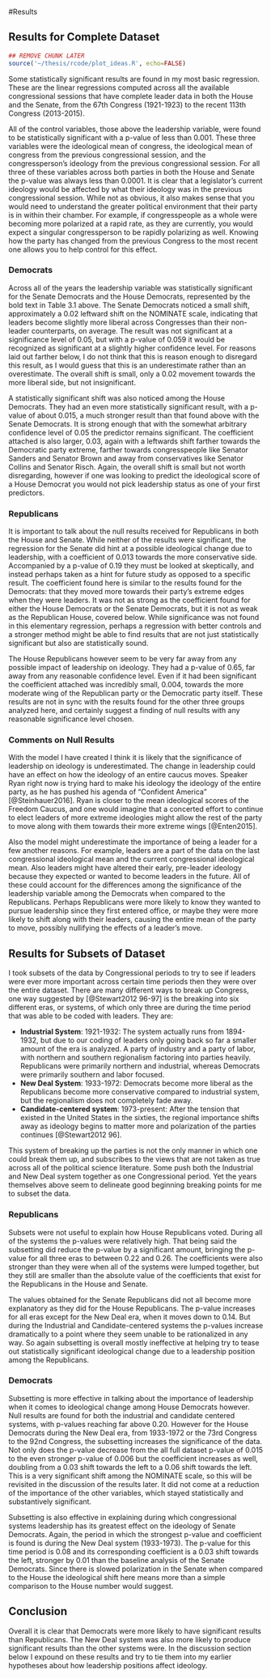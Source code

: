 #Results

## Results for Complete Dataset

```r
## REMOVE CHUNK LATER
source('~/thesis/rcode/plot_ideas.R', echo=FALSE)
```

Some statistically significant results are found in my most basic regression. These are the linear regressions computed across all the available congressional sessions that have complete leader data in both the House and the Senate, from the 67th Congress (1921-1923) to the recent 113th Congress (2013-2015). 

\begin{table}[h]
\centering
\caption[Summary of Models Across All Years, House and Senate]{Summary of Models Across All Years, House and Senate: \\ Bolded items are significant leadership predictors}
\begin{tabular}{r|rrrr}
                       & Senate Ds & Senate Rs & House Ds & House Rs \\ \hline
(Intercept)            & 0.00489   & 0.00259   & 0.01131  & 0.00405  \\
Party Ideo. Mean       & 0.51583   & 0.61344   & 0.73047  & 0.67749  \\
Prev. Party Ideo. Mean & -0.38112  & -0.50989  & -0.57483 & -0.53415 \\
Prev. Ideo.            & 0.87467   & 0.87061   & 0.87636  & 0.85013  \\ \hline
Leader (Yes)           & \textbf{-0.01863}  & 0.01289   & -\textbf{0.03022} & -0.00417 \\ \hline
Adjusted R-Squared     & 0.802     & 0.781     & 0.781    & 0.824    \\
N                      & 2239      & 1817      & 11380    & 9270    
\end{tabular}
\end{table}


All of the control variables, those above the leadership variable, were found to be statistically significant with a p-value of less than 0.001. These three variables were the ideological mean of congress, the ideological mean of congress from the previous congressional session, and the congressperson's ideology from the previous congressional session. For all three of these variables across both parties in both the House and Senate the p-value was always less than 0.0001. It is clear that a legislator's current ideology would be affected by what their ideology was in the previous congressional session. While not as obvious, it also makes sense that you would need to understand the greater political environment that their party is in within their chamber. For example, if congresspeople as a whole were becoming more polarized at a rapid rate, as they are currently, you would expect a singular congressperson to be rapidly polarizing as well. Knowing how the party has changed from the previous Congress to the most recent one allows you to help control for this effect.

### Democrats

Across all of the years the leadership variable was statistically significant for the Senate Democrats and the House Democrats, represented by the bold text in Table 3.1 above. The Senate Democrats noticed a small shift, approximately a 0.02 leftward shift on the NOMINATE scale, indicating that leaders become slightly more liberal across Congresses than their non-leader counterparts, on average. The result was not significant at a significance level of 0.05, but with a p-value of 0.059 it would be recognized as significant at a slightly higher confidence level. For reasons laid out farther below, I do not think that this is reason enough to disregard this result, as I would guess that this is an underestimate rather than an overestimate. The overall shift is small, only a 0.02 movement towards the more liberal side, but not insignificant.

A statistically significant shift was also noticed among the House Democrats. They had an even more statistically significant result, with a p-value of about 0.015, a much stronger result than that found above with the Senate Democrats. It is strong enough that with the somewhat arbitrary confidence level of 0.05 the predictor remains significant. The coefficient attached is also larger, 0.03, again with a leftwards shift farther towards the Democratic party extreme, farther towards congresspeople like Senator Sanders and Senator Brown and away from conservatives like Senator Collins and Senator Risch. Again, the overall shift is small but not worth disregarding, however if one was looking to predict the ideological score of a House Democrat you would not pick leadership status as one of your first predictors.

### Republicans

It is important to talk about the null results received for Republicans in both the House and Senate. While neither of the results were significant, the regression for the Senate did hint at a possible ideological change due to leadership, with a coefficient of 0.013 towards the more conservative side. Accompanied by a p-value of 0.19 they must be looked at skeptically, and instead perhaps taken as a hint for future study as opposed to a specific result. The coefficient found here is similar to the results found for the Democrats: that they moved more towards their party's extreme edges when they were leaders. It was not as strong as the coefficient found for either the House Democrats or the Senate Democrats, but it is not as weak as the Republican House, covered below. While significance was not found in this elementary regression, perhaps a regression with better controls and a stronger method might be able to find results that are not just statistically significant but also are statistically sound.

The House Republicans however seem to be very far away from any possible impact of leadership on ideology. They had a p-value of 0.65, far away from any reasonable confidence level. Even if it had been significant the coefficient attached was incredibly small, 0.004, towards the more moderate wing of the Republican party or the Democratic party itself. These results are not in sync with the results found for the other three groups analyzed here, and certainly suggest a finding of null results with any reasonable significance level chosen.

### Comments on Null Results

With the model I have created I think it is likely that the significance of leadership on ideology is underestimated. The change in leadership could have an effect on how the ideology of an entire caucus moves. Speaker Ryan right now is trying hard to make his ideology the ideology of the entire party, as he has pushed his agenda of "Confident America" [@Steinhauer2016]. Ryan is closer to the mean ideological scores of the Freedom Caucus, and one would imagine that a concerted effort to continue to elect leaders of more extreme ideologies might allow the rest of the party to move along with them towards their more extreme wings [@Enten2015].

Also the model might underestimate the importance of being a leader for a few another reasons. For example, leaders are a part of the data on the last congressional ideological mean and the current congressional ideological mean. Also leaders might have altered their early, pre-leader ideology because they expected or wanted to become leaders in the future. All of these could account for the differences among the significance of the leadership variable among the Democrats when compared to the Republicans. Perhaps Republicans were more likely to know they wanted to pursue leadership since they first entered office, or maybe they were more likely to shift along with their leaders, causing the entire mean of the party to move, possibly nullifying the effects of a leader's move.


## Results for Subsets of Dataset

I took subsets of the data by Congressional periods to try to see if leaders were ever more important across certain time periods then they were over the entire dataset. There are many different ways to break up Congress, one way suggested by [@Stewart2012 96-97] is the breaking into six different eras, or systems, of which only three are during the time period that was able to be coded with leaders.\footnote{The rest were pre-1921 and before my data was able to be clearly coded due how Congressional leadership existed back then.} They are:

- **Industrial System**: 1921-1932: The system actually runs from 1894-1932, but due to our coding of leaders only going back so far a smaller amount of the era is analyzed. A party of industry and a party of labor, with northern and southern regionalism factoring into parties heavily. Republicans were primarily northern and industrial, whereas Democrats were primarily southern and labor focused.
- **New Deal System**: 1933-1972: Democrats become more liberal as the Republicans become more conservative compared to industrial system, but the regionalism does not completely fade away.
- **Candidate-centered system**: 1973-present: After the tension that existed in the United States in the sixties, the regional importance shifts away as ideology begins to matter more and polarization of the parties continues [@Stewart2012 96].

This system of breaking up the parties is not the only manner in which one could break them up, and subscribes to the views that are not taken as true across all of the political science literature. Some push both the Industrial and New Deal system together as one Congressional period. Yet the years themselves above seem to delineate good beginning breaking points for me to subset the data.


### Republicans

Subsets were not useful to explain how House Republicans voted. During all of the systems the p-values were relatively high. That being said the subsetting did reduce the p-value by a significant amount, bringing the p-value for all three eras to between 0.22 and 0.26.  The coefficients were also stronger than they were when all of the systems were lumped together, but they still are smaller than the absolute value of the coefficients that exist for the Republicans in the House and Senate.

The values obtained for the Senate Republicans did not all become more explanatory as they did for the House Republicans. The p-value increases for all eras except for the New Deal era, when it moves down to 0.14. But during the Industrial and Candidate-centered systems the p-values increase dramatically to a point where they seem unable to be rationalized in any way. So again subsetting is overall mostly ineffective at helping try to tease out statistically significant ideological change due to a leadership position among the Republicans.


### Democrats

Subsetting is more effective in talking about the importance of leadership when it comes to ideological change among House Democrats however. Null results are found for both the industrial and candidate centered systems, with p-values reaching far above 0.20. However for the House Democrats during the New Deal era, from 1933-1972 or the 73rd Congress to the 92nd Congress, the subsetting increases the significance of the data. Not only does the p-value decrease from the all full dataset p-value of 0.015 to the even stronger p-value of 0.006 but the coefficient increases as well, doubling from a 0.03 shift towards the left to a 0.06 shift towards the left. This is a very significant shift among the NOMINATE scale, so this will be revisited in the discussion of the results later. It did not come at a reduction of the importance of the other variables, which stayed statistically and substantively significant.

Subsetting is also effective in explaining during which congressional systems leadership has its greatest effect on the ideology of Senate Democrats. Again, the period in which the strongest p-value and coefficient is found is during the New Deal system (1933-1973). The p-value for this time period is 0.08 and its corresponding coefficient is a 0.03 shift towards the left, stronger by 0.01 than the baseline analysis of the Senate Democrats. Since there is slowed polarization in the Senate when compared to the House the ideological shift here means more than a simple comparison to the House number would suggest.

\begin{table}[h]
\centering
\caption[Importance of Leadership In Subsetted Data]{Importance of Leadership In Subsetted Data:\\ Bold Values Are Significant. Data Formatted "Leader=Yes Coefficient (P-Value)"}
\begin{tabular}{r|rrrr}
System              & Senate Ds     & Senate Rs    & House Ds      & House Rs      \\ \hline
Industrial          & 0.012 (0.72)  & 0.019 (0.59) & -0.045 (0.28) & 0.044 (0.24)  \\
New Deal            & \textbf{-0.032 (0.08)} & 0.021 (0.14) & \textbf{-0.060 (<0.01)} & -0.016 (0.26) \\
Candidate-Centered  & -0.013 (0.16) & 0.002 (0.86) & -0.008 (0.55) & -0.013 (0.22)
\end{tabular}
\end{table}



## Conclusion

Overall it is clear that Democrats were more likely to have significant results than Republicans. The New Deal system was also more likely to produce significant results than the other systems were. In the discussion section below I expound on these results and try to tie them into my earlier hypotheses about how leadership positions affect ideology.

